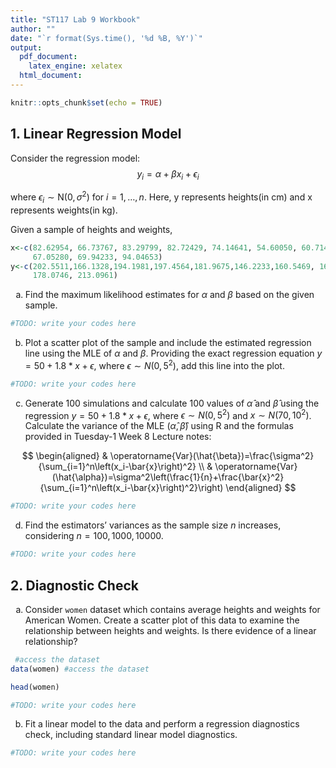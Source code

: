 ```yaml
---
title: "ST117 Lab 9 Workbook"
author: ""
date: "`r format(Sys.time(), '%d %B, %Y')`"
output:
  pdf_document:
    latex_engine: xelatex
  html_document: 
---
```


```r
knitr::opts_chunk$set(echo = TRUE)
```

## 1. Linear Regression Model

Consider the regression model: 
$$
y_i= \alpha + \beta x_i + \epsilon_i
$$

where $\epsilon_i \sim \text{N}(0,\sigma^2)$ for $i = 1,\ldots,n$. Here, y represents heights(in cm) and x represents weights(in kg).

Given a sample of heights and weights,

```r
x<-c(82.62954, 66.73767, 83.29799, 82.72429, 74.14641, 54.60050, 60.71433,
     67.05280, 69.94233, 94.04653)
y<-c(202.5511,166.1328,194.1981,197.4564,181.9675,146.2233,160.5469, 166.2354,
     178.0746, 213.0961)
```

(a) Find the maximum likelihood estimates for $\alpha$ and $\beta$ based on the given sample.

```r
#TODO: write your codes here
```

(b) Plot a scatter plot of the sample and include the estimated regression line using the MLE of $\alpha$ and $\beta$. Providing the exact regression equation $y=50+1.8*x+\epsilon$, where $\epsilon \sim N(0,5^2)$, add this line into the plot.

```r
#TODO: write your codes here
```

(c) Generate 100 simulations and calculate 100 values of $\hat{\alpha}$ and $\hat{\beta}$ using the regression $y=50+1.8*x+\epsilon$, where $\epsilon \sim N(0,5^2)$ and $x \sim N(70,10^2)$. Calculate the variance of the MLE $(\hat{\alpha},\hat{\beta})$ using R and the formulas provided in Tuesday-1 Week 8 Lecture notes:

$$
\begin{aligned}
& \operatorname{Var}(\hat{\beta})=\frac{\sigma^2}{\sum_{i=1}^n\left(x_i-\bar{x}\right)^2} \\
& \operatorname{Var}(\hat{\alpha})=\sigma^2\left(\frac{1}{n}+\frac{\bar{x}^2}{\sum_{i=1}^n\left(x_i-\bar{x}\right)^2}\right)
\end{aligned}
$$

```r
#TODO: write your codes here
```

(d) Find the estimators' variances as the sample size $n$ increases, considering $n = 100, 1000, 10000$.

```r
#TODO: write your codes here
```

## 2. Diagnostic Check

(a) Consider `women` dataset which contains average heights and weights for American Women. Create a scatter plot of this data to examine the relationship between heights and weights. Is there evidence of a linear relationship?

```r
 #access the dataset
data(women) #access the dataset

head(women)
```

```r
#TODO: write your codes here
```

(b) Fit a linear model to the data and perform a regression diagnostics check, including standard linear model diagnostics.

```r
#TODO: write your codes here
```

